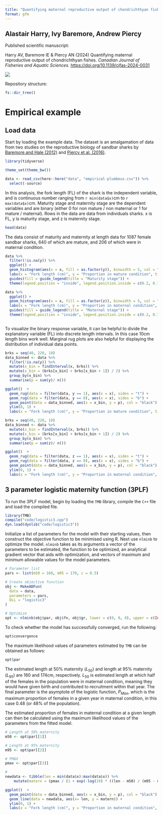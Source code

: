 ```yaml
---
title: "Quantifying maternal reproductive output of chondrichthyan fishes"
format: gfm
---
```


## Alastair Harry, Ivy Baremore, Andrew Piercy

Published scientific manuscript:

Harry AV, Baremore IE & Piercy AN (2024) Quantifying maternal reproductive output of chondrichthyan fishes. *Canadian Journal of Fisheries and Aquatic Sciences.* <https://doi.org/10.1139/cjfas-2024-0031>

![](https://mc06.manuscriptcentral.com/societyimages/cjfas-pubs/scholarOne-CJFAS_en_US.png)

Repository structure:

```r
fs::dir_tree()
```

# Empirical example

## Load data

Start by loading the example data. The dataset is an amalgamation of data from two studies on the reproductive biology of sandbar sharks by [Baremore and Hale (2012)](https://doi.org/10.1080/19425120.2012.700904) and [Piercy et al. (2016)](https://doi.org/10.1111/jfb.12945).

```r
library(tidyverse)

theme_set(theme_bw())

data <- read_csv(here::here("data", "empirical-plumbeus.csv")) %>% 
  select(-source)

```

In this analysis, the fork length (FL) of the shark is the independent variable, and is continuous number ranging from `r min(data$x)`cm to `r max(data$x)`cm. Maturity stage and maternity stage are the dependent variables and are binary (either 0 for non mature / non maternal or 1 for mature / maternal). Rows in the data are data from individuals sharks. x is FL, y is maturity stage, and z is maternity stage.

```r
head(data)
```

The data consist of maturity and maternity at length data for 1087 female sandbar sharks, 640 of which are mature, and 206 of which were in maternal condition.

```r
data %>% 
  filter(!is.na(y)) %>% 
  ggplot() + 
  geom_histogram(aes(x = x, fill = as.factor(y)), binwidth = 5, col = "black") +
  labs(x = "Fork length (cm)", y = "Proportion in mature condition", title = "Length distribution showing female maturity stage") + 
  guides(fill = guide_legend(title = "Maturity stage")) + 
  theme(legend.position = "inside", legend.position.inside = c(0.2, 0.75))
```

```r
data %>% 
  ggplot() + 
  geom_histogram(aes(x = x, fill = as.factor(z)), binwidth = 5, col = "black") +
  labs(x = "Fork length (cm)", y = "Proportion in maternal condition", title = "Length distribution showing female maternity stage") + 
  guides(fill = guide_legend(title = "Maternal stage")) + 
  theme(legend.position = "inside", legend.position.inside = c(0.2, 0.75))
  
```

To visualize the binary response variable, it can be helpful to divide the explanatory variable (FL) into discrete length intervals. In this case 10cm length bins work well. Marginal rug plots are also helpful for displaying the distribution of individual data points.

```r
brks = seq(40, 220, 10)
data_binned <- data %>%
  filter(!is.na(y)) %>% 
  mutate(x_bin = findInterval(x, brks)) %>% 
  mutate(x_bin = (brks[x_bin] + brks[x_bin + 1]) / 2) %>% 
  group_by(x_bin) %>%
  summarise(p = sum(y)/ n())

ggplot()  + 
  geom_rug(data = filter(data, y == 1), aes(x = x), sides = "t") +
  geom_rug(data = filter(data, y == 0), aes(x = x), sides = "b") +
  geom_point(data = data_binned, aes(x = x_bin, y = p), col = "black") + 
  ylim(0, 1) +
  labs(x = "Fork length (cm)", y = "Proportion in mature condition", title = "Length at maturity data for female sandbar sharks") 
```

```r
brks = seq(40, 220, 10)
data_binned <- data %>%
  mutate(x_bin = findInterval(x, brks)) %>% 
  mutate(x_bin = (brks[x_bin] + brks[x_bin + 1]) / 2) %>% 
  group_by(x_bin) %>%
  summarise(p = sum(z)/ n())

ggplot()  + 
  geom_rug(data = filter(data, z == 1), aes(x = x), sides = "t") +
  geom_rug(data = filter(data, z == 0), aes(x = x), sides = "b") +
  geom_point(data = data_binned, aes(x = x_bin, y = p), col = "black") + 
  ylim(0, 1) +
  labs(x = "Fork length (cm)", y = "Proportion in maternal condition", title = "Length at maternity data for female sandbar sharks") 
```

## 3 parameter logistic maternity function (3PLF)

To run the 3PLF model, begin by loading the `TMB` library, compile the `C++` file and load the compiled file.

```r
library(TMB)
compile("code/logistic3.cpp")
dyn.load(dynlib("code/logistic3"))
```

Initialize a list of parameters for the model with their starting values, then construct the objective function to be minimised using R. Next use `nlminb` to optimize the model. `nlminb` takes as its arguments a vector of the parameters to be estimated, the function to be optimized, an analytical gradient vector that aids with optimization, and vectors of maximum and minimum allowable values for the model parameters.

```r
# Parameter list
pars <- list(m50 = 160, m95 = 170, c = 0.5)

# Create objective function
obj <- MakeADFun(
  data = data,
  parameters = pars,
  DLL = "logistic3"
)

# Optimize
opt <- nlminb(obj$par, obj$fn, obj$gr, lower = c(0, 0, 0), upper = c(Inf, Inf, 1))
```

To check whether the model has successfully converged, run the following:

```r
opt$convergence
```

The maximum likelihood values of parameters estimated by `TMB` can be obtained as follows:

```r
opt$par
```

The estimated length at 50% maternity ($L_{50}$) and length at 95% maternity ($L_{95}$) are 160 and 174cm, respectively. $L_{50}$ is estimated length at which half of the females in the population were in maternal condition, meaning they would have given birth and contributed to recruitment within that year. The final parameter is the asymptote of the logistic function, $P_{Max}$, which is the maximum proportion of females in a given year in maternal condition, in this case 0.48 (or 48% of the population).

The estimated proportion of females in maternal condition at a given length can then be calculated using the maximum likelihood values of the parameters from the fitted model.

```r
# Length at 50% maternity
m50 <- opt$par[[1]]

# Length at 95% maternity
m95 <- opt$par[[2]]

# PMAX
pmax <- opt$par[[3]]

# 
newdata <- tibble(len = min(data$x):max(data$x)) %>% 
    mutate(matern = (pmax / (1 + exp(-log(19) * ((len - m50) / (m95 - m50))))))

ggplot()  + 
  geom_point(data = data_binned, aes(x = x_bin, y = p), col = "black") + 
  geom_line(data = newdata, aes(x= len, y = matern)) + 
  ylim(0, 1) +
  labs(x = "Fork length (cm)", y = "Proportion in maternal condition", title = "Observed and predicted length at maternity for female sandbar sharks") 
           
```
